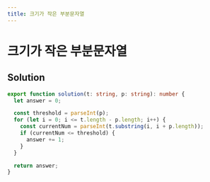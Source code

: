 ```yaml
---
title: 크기가 작은 부분문자열
---
```


# 크기가 작은 부분문자열

## Solution

```typescript filename="solution.ts" copy
export function solution(t: string, p: string): number {
  let answer = 0;

  const threshold = parseInt(p);
  for (let i = 0; i <= t.length - p.length; i++) {
    const currentNum = parseInt(t.substring(i, i + p.length));
    if (currentNum <= threshold) {
      answer += 1;
    }
  }

  return answer;
}
```

<ProblemLink
  codingSite="programmers"
  href="https://school.programmers.co.kr/learn/courses/30/lessons/147355"
  title="크기가 작은 부분문자열"
/>

